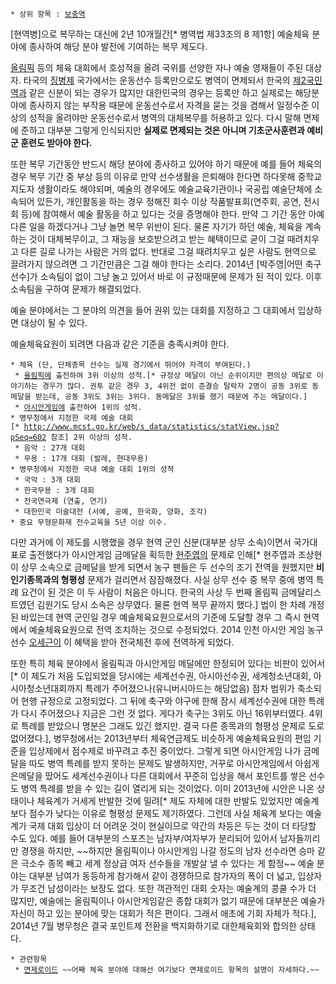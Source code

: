  * 상위 항목 : [[보충역]]
[현역병]으로 복무하는 대신에 2년 10개월간[* 병역법 제33조의 8 제1항] 예술체육 분야에 종사하여 해당 분야 발전에 기여하는 복무 제도다.

[[올림픽]] 등의 체육 대회에서 호성적을 올려 국위를 선양한 자나 예술 영재들이 주된 대상자. 타국의 [[징병제]] 국가에서는 운동선수 등록만으로도 병역이 면제되서 한국의 [[제2국민역]]과 같은 신분이 되는 경우가 많지만 대한민국의 경우는 등록만 하고 실제로는 해당분야에 종사하지 않는 부작용 때문에 운동선수로서 자격을 묻는 것을 겸해서 일정수준 이상의 성적을 올려야만 운동선수로서 병역의 대체복무를 허용하고 있다. 다시 말해 면제에 준하고 대부분 그렇게 인식되지만 '''실제로 면제되는 것은 아니며 기초군사훈련과 예비군 훈련도 받아야 한다.''' 

또한 복무 기간동안 반드시 해당 분야에 종사하고 있어야 하기 때문에 예를 들어 체육의 경우 복무 기간 중 부상 등의 이유로 만약 선수생활을 은퇴해야 한다면 하다못해 중학교 지도자 생활이라도 해야되며, 예술의 경우에도 예술교육기관이나 국공립 예술단체에 소속되어 있든가, 개인활동을 하는 경우 정해진 회수 이상 작품발표회(연주회, 공연, 전시회 등)에 참여해서 예술 활동을 하고 있다는 것을 증명해야 한다. 만약 그 기간 동안 아예 다른 일을 하겠다거나 그냥 놀면 복무 위반이 된다. 물론 자기가 하던 예술, 체육을 계속하는 것이 대체복무이고, 그 재능을 보호받으려고 받는 혜택이므로 굳이 그걸 때려치우고 다른 길로 나가는 사람은 거의 없다. 반대로 그걸 때려치우고 싶은 사람도 현역으로 끌려가지 않으려면 그 기간만큼은 그걸 해야 한다는 소리다. 2014년 [박주영|어떤 축구선수]가 소속팀이 없이 그냥 놀고 있어서 바로 이 규정때문에 문제가 된 적이 있다. 이후 소속팀을 구하여 문제가 해결되었다.

예술 분야에서는 그 분야의 의견을 들어 권위 있는 대회를 지정하고 그 대회에서 입상하면 대상이 될 수 있다.

예술체육요원이 되려면 다음과 같은 기준을 충족시켜야 한다.
 * 체육 (단, 단체종목 선수는 실제 경기에서 뛰어야 자격이 부여된다.)
  * [[올림픽]]에 출전하여 3위 이상의 성적.[* 규정상 메달이 아닌 순위이지만 편의상 메달로 이야기하는 경우가 많다. 권투 같은 경우 3, 4위전 없이 준결승 탈락자 2명이 공동 3위로 동메달을 받는데, 공동 3위도 3위는 3위다. 동메달은 3위를 했기 때문에 주는 메달이다.]
  * [[아시안게임]]에 출전하여 1위의 성적.
 * 병무청에서 지정한 국제 예술 대회[* http://www.mcst.go.kr/web/s_data/statistics/statView.jsp?pSeq=602 참조] 2위 이상의 성적.
  * 음악 : 27개 대회
  * 무용 : 17개 대회 (발레, 현대무용)
 * 병무청에서 지정한 국내 예술 대회 1위의 성적
  * 국악 : 3개 대회
  * 한국무용 : 3개 대회
  * 전국연극제 (연출, 연기)
  * 대한민국 미술대전 (서예, 공예, 한국화, 양화, 조각)
 * 중요 무형문화재 전수교육을 5년 이상 이수.

다만 과거에 이 제도를 시행했을 경우 현역 군인 신분(대부분 상무 소속)이면서 국가대표로 출전했다가 아시안게임 금메달을 획득한 [[현주엽]]의 문제로 인해[* 현주엽과 조상현이 상무 소속으로 금메달을 받게 되면서 농구 팬들은 두 선수의 조기 전역을 원했지만 '''비인기종목과의 형평성''' 문제가 걸리면서 잠잠해졌다. 사실 상무 선수 중 복무 중에 병역 특례 요건이 된 것은 이 두 사람이 처음은 아니다. 한국의 사상 두 번째 올림픽 금메달리스트였던 김원기도 당시 소속은 상무였다. 물론 현역 복무 끝까지 했다.] 법이 한 차례 개정된 바있는데 현역 군인일 경우 예술체육요원으로서의 기준에 도달할 경우 그 즉시 현역에서 예술체육요원으로 전역 조치하는 것으로 수정되었다. 2014 인천 아시안 게임 농구선수 [[오세근]]이 이 혜택을 받아 전국체전 후에 전역하게 되었다.

또한 특히 체육 분야에서 올림픽과 아시안게임 메달에만 한정되어 있다는 비판이 있어서[* 이 제도가 처음 도입되었을 당시에는 세계선수권, 아시아선수권, 세계청소년대회, 아시아청소년대회까지 특례가 주어졌으나(유니버시아드는 해당없음) 점차 범위가 축소되어 현행 규정으로 고정되었다. 그 뒤에 축구와 야구에 한해 잠시 세계선수권에 대한 특례가 다시 주어졌으나 지금은 그런 것 없다. 게다가 축구는 3위도 아닌 16위부터였다. 4위로 특례를 받았으니 명분은 그래도 있긴 했지만. 결국 다른 종목과의 형평성 문제로 도로 없어졌다.], 병무청에서는 2013년부터 체육연금제도 비슷하게 예술체육요원의 편입 기준을 입상제에서 점수제로 바꾸려고 추진 중이었다. 그렇게 되면 아시안게임 나가 금메달을 따도 병역 특례를 받지 못하는 문제도 발생하지만, 거꾸로 아시안게임에서 아쉽게 은메달을 땄어도 세계선수권이나 다른 대회에서 꾸준히 입상을 해서 포인트를 쌓은 선수도 병역 특례를 받을 수 있는 길이 열리게 되는 것이었다. 이미 2013년에 시안은 나온 상태이나 체육계가 거세게 반발한 것에 밀려[* 제도 자체에 대한 반발도 있었지만 예술계보다 점수가 낮다는 이유로 형평성 문제도 제기하였다. 그런데 사실 체육계 보다는 예술계가 국제 대회 입상이 더 어려운 것이 현실이므로 약간의 차등은 두는 것이 더 타당할 수도 있다. 예를 들어 대부분의 스포츠는 남자부/여자부가 분리되어 있어서 남자들끼리만 경쟁을 하지만, ~~하지만 올림픽이나 아시안게임 나갈 정도의 남자 선수라면 승마 같은 극소수 종목 빼고 세계 정상급 여자 선수들을 개발살 낼 수 있다는 게 함정~~ 예술 분야는 대부분 남여가 동등하게 참가해서 같이 경쟁하므로 참가자의 폭이 더 넓고, 입상자가 무조건 남성이라는 보장도 없다. 또한 객관적인 대회 숫자는 예술계의 콩쿨 수가 더 많지만, 예술에는 올림픽이나 아시안게임같은 종합 대회가 없기 때문에 대부분은 예술가 자신이 하고 있는 분야에 맞는 대회가 적은 편이다. 그래서 애초에 기회 자체가 적다.], 2014년 7월 병무청은 결국 포인트제 전환을 백지화하기로 대한체육회와 합의한 상태다. 

 * 관련항목
  * [[면제로이드]] ~~어째 체육 분야에 대해선 여기보다 면제로이드 항목의 설명이 자세하다.~~
